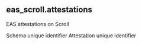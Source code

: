 ## eas_scroll.attestations 
EAS attestations on Scroll

<ParamField path="schema_uid">
Schema unique identifier
</ParamField>
<ParamField path="attestation_uid">
Attestation unique identifier
</ParamField>
